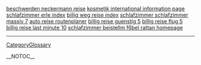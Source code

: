 <a href= http://reisen.oldbigtits.cn/beschwerden-neckermann-reise.html >beschwerden neckermann reise</a>   <a href= http://kosmetik.oldbigtits.cn/kosmetik-international.html >kosmetik international information page</a>   <a href= http://schlafzimmer.oldbigtits.cn/schlafzimmer-erle.html >schlafzimmer erle index</a>   <a href= http://reisen.oldbigtits.cn/billig-weg-reise.html >billig weg reise index</a>   <a href= http://schlafzimmer.oldbigtits.cn/schlafzimmer-schlafzimmer-massiv.html >schlafzimmer schlafzimmer massiv 7</a>   <a href= http://reisen.oldbigtits.cn/auto-reise-routenplaner.html >auto reise routenplaner</a>   <a href= http://reisen.oldbigtits.cn/billig-reise-guenstig.html >billig reise guenstig 5</a>   <a href= http://reisen.oldbigtits.cn/billig-reise-flug.html >billig reise flug 5</a>   <a href= http://reisen.oldbigtits.cn/billig-reise-last-minute.html >billig reise last minute 10</a>   <a href= http://schlafzimmer.oldbigtits.cn/schlafzimmer-beistellm-f6bel-rattan.html >schlafzimmer beistellm f6bel rattan homepage</a>
----
[[CategoryGlossary]]

__NOTOC__